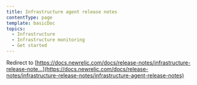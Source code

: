 ```yaml
---
title: Infrastructure agent release notes
contentType: page
template: basicDoc
topics:
  - Infrastructure
  - Infrastructure monitoring
  - Get started
---
```


Redirect to [https://docs.newrelic.com/docs/release-notes/infrastructure-release-note...](https://docs.newrelic.com/docs/release-notes/infrastructure-release-notes/infrastructure-agent-release-notes)
